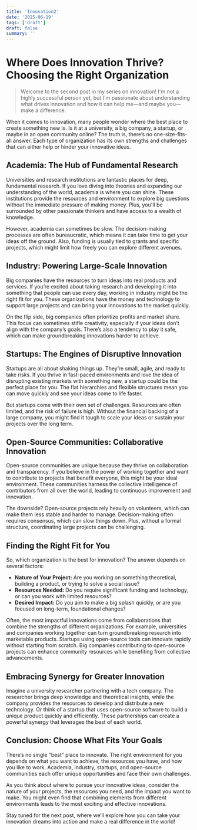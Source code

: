 ```yaml
---
title: 'Innovation2'
date: '2025-06-19'
tags: ['draft']
draft: false
summary: ''
---
```


# Where Does Innovation Thrive? Choosing the Right Organization

> Welcome to the second post in my series on innovation! I'm not a highly successful person yet, but I'm passionate about understanding what drives innovation and how it can help me—and maybe you—make a difference.


When it comes to innovation, many people wonder where the best place to create something new is. Is it at a university, a big company, a startup, or maybe in an open community online? The truth is, there’s no one-size-fits-all answer. Each type of organization has its own strengths and challenges that can either help or hinder your innovative ideas.

## Academia: The Hub of Fundamental Research

Universities and research institutions are fantastic places for deep, fundamental research. If you love diving into theories and expanding our understanding of the world, academia is where you can shine. These institutions provide the resources and environment to explore big questions without the immediate pressure of making money. Plus, you'll be surrounded by other passionate thinkers and have access to a wealth of knowledge.

However, academia can sometimes be slow. The decision-making processes are often bureaucratic, which means it can take time to get your ideas off the ground. Also, funding is usually tied to grants and specific projects, which might limit how freely you can explore different avenues.

## Industry: Powering Large-Scale Innovation

Big companies have the resources to turn ideas into real products and services. If you’re excited about taking research and developing it into something that people can use every day, working in industry might be the right fit for you. These organizations have the money and technology to support large projects and can bring your innovations to the market quickly.

On the flip side, big companies often prioritize profits and market share. This focus can sometimes stifle creativity, especially if your ideas don’t align with the company’s goals. There’s also a tendency to play it safe, which can make groundbreaking innovations harder to achieve.

## Startups: The Engines of Disruptive Innovation

Startups are all about shaking things up. They’re small, agile, and ready to take risks. If you thrive in fast-paced environments and love the idea of disrupting existing markets with something new, a startup could be the perfect place for you. The flat hierarchies and flexible structures mean you can move quickly and see your ideas come to life faster.

But startups come with their own set of challenges. Resources are often limited, and the risk of failure is high. Without the financial backing of a large company, you might find it tough to scale your ideas or sustain your projects over the long term.

## Open-Source Communities: Collaborative Innovation

Open-source communities are unique because they thrive on collaboration and transparency. If you believe in the power of working together and want to contribute to projects that benefit everyone, this might be your ideal environment. These communities harness the collective intelligence of contributors from all over the world, leading to continuous improvement and innovation.

The downside? Open-source projects rely heavily on volunteers, which can make them less stable and harder to manage. Decision-making often requires consensus, which can slow things down. Plus, without a formal structure, coordinating large projects can be challenging.

## Finding the Right Fit for You

So, which organization is the best for innovation? The answer depends on several factors:

- **Nature of Your Project:** Are you working on something theoretical, building a product, or trying to solve a social issue?
- **Resources Needed:** Do you require significant funding and technology, or can you work with limited resources?
- **Desired Impact:** Do you aim to make a big splash quickly, or are you focused on long-term, foundational changes?

Often, the most impactful innovations come from collaborations that combine the strengths of different organizations. For example, universities and companies working together can turn groundbreaking research into marketable products. Startups using open-source tools can innovate rapidly without starting from scratch. Big companies contributing to open-source projects can enhance community resources while benefiting from collective advancements.

## Embracing Synergy for Greater Innovation

Imagine a university researcher partnering with a tech company. The researcher brings deep knowledge and theoretical insights, while the company provides the resources to develop and distribute a new technology. Or think of a startup that uses open-source software to build a unique product quickly and efficiently. These partnerships can create a powerful synergy that leverages the best of each world.

## Conclusion: Choose What Fits Your Goals

There’s no single “best” place to innovate. The right environment for you depends on what you want to achieve, the resources you have, and how you like to work. Academia, industry, startups, and open-source communities each offer unique opportunities and face their own challenges.

As you think about where to pursue your innovative ideas, consider the nature of your projects, the resources you need, and the impact you want to make. You might even find that combining elements from different environments leads to the most exciting and effective innovations.

Stay tuned for the next post, where we’ll explore how you can take your innovation dreams into action and make a real difference in the world!